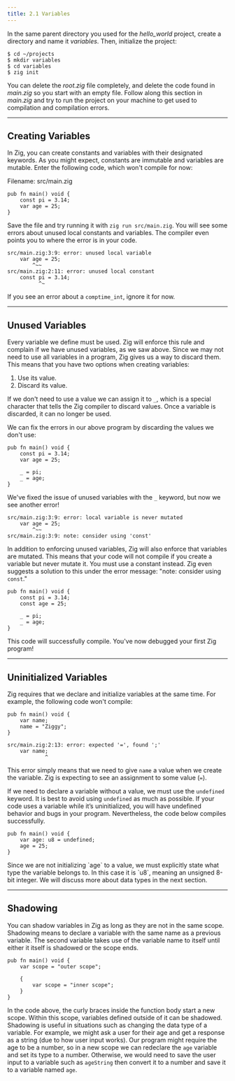 ```yaml
---
title: 2.1 Variables
---
```


In the same parent directory you used for the _hello_world_ project, create a directory and name it _variables_. Then, initialize the project:

```shell
$ cd ~/projects
$ mkdir variables
$ cd variables
$ zig init
```

You can delete the _root.zig_ file completely, and delete the code found in _main.zig_ so you start with an empty file. Follow along this section in _main.zig_ and try to run the project on your machine to get used to compilation and compilation errors.

---

## Creating Variables

In Zig, you can create constants and variables with their designated keywords. As you might expect, constants are immutable and variables are mutable. Enter the following code, which won't compile for now:

Filename: src/main.zig

```zig
pub fn main() void {
    const pi = 3.14;
    var age = 25;
}
```

Save the file and try running it with `zig run src/main.zig`. You will see some errors about unused local constants and variables. The compiler even points you to where the error is in your code.

```text
src/main.zig:3:9: error: unused local variable
    var age = 25;
        ^~~
src/main.zig:2:11: error: unused local constant
    const pi = 3.14;
          ^~
```

If you see an error about a `comptime_int`, ignore it for now.

---

## Unused Variables

Every variable we define must be used. Zig will enforce this rule and complain if we have unused variables, as we saw above. Since we may not need to use all variables in a program, Zig gives us a way to discard them. This means that you have two options when creating variables:

1. Use its value.
2. Discard its value.

If we don't need to use a value we can assign it to `_`, which is a special character that tells the Zig compiler to discard values. Once a variable is discarded, it can no longer be used.

We can fix the errors in our above program by discarding the values we don't use:

```zig
pub fn main() void {
    const pi = 3.14;
    var age = 25;

    _ = pi;
    _ = age;
}
```

We've fixed the issue of unused variables with the `_` keyword, but now we see another error!

```text
src/main.zig:3:9: error: local variable is never mutated
    var age = 25;
        ^~~
src/main.zig:3:9: note: consider using 'const'
```

In addition to enforcing unused variables, Zig will also enforce that variables are mutated. This means that your code will not compile if you create a variable but never mutate it. You must use a constant instead. Zig even suggests a solution to this under the error message: "note: consider using `const`."

```zig
pub fn main() void {
    const pi = 3.14;
    const age = 25;

    _ = pi;
    _ = age;
}
```

This code will successfully compile. You've now debugged your first Zig program!

---

## Uninitialized Variables

Zig requires that we declare and initialize variables at the same time. For example, the following code won't compile:

```zig
pub fn main() void {
    var name;
    name = "Ziggy";
}
```

```text
src/main.zig:2:13: error: expected '=', found ';'
    var name;
            ^
```

This error simply means that we need to give `name` a value when we create the variable. Zig is expecting to see an assignment to some value (`=`).

If we need to declare a variable without a value, we must use the `undefined` keyword. It is best to avoid using `undefined` as much as possible. If your code uses a variable while it’s uninitialized, you will have undefined behavior and bugs in your program. Nevertheless, the code below compiles successfully.

```zig
pub fn main() void {
    var age: u8 = undefined;
    age = 25;
}
```

<Callout title="Note: Data Types">
  Since we are not initializing `age` to a value, we must explicitly state what
  type the variable belongs to. In this case it is `u8`, meaning an unsigned
  8-bit integer. We will discuss more about data types in the next section.
</Callout>

---

## Shadowing

You can shadow variables in Zig as long as they are not in the same scope. Shadowing means to declare a variable with the same name as a previous variable. The second variable takes use of the variable name to itself until either it itself is shadowed or the scope ends.

```zig
pub fn main() void {
    var scope = "outer scope";

    {
        var scope = "inner scope";
    }
}
```

In the code above, the curly braces inside the function body start a new scope. Within this scope, variables defined outside of it can be shadowed. Shadowing is useful in situations such as changing the data type of a variable. For example, we might ask a user for their age and get a response as a string (due to how user input works). Our program might require the age to be a number, so in a new scope we can redeclare the `age` variable and set its type to a number. Otherwise, we would need to save the user input to a variable such as `ageString` then convert it to a number and save it to a variable named `age`.
